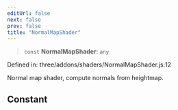 ```yaml
---
editUrl: false
next: false
prev: false
title: "NormalMapShader"
---
```


> `const` **NormalMapShader**: `any`

Defined in: three/addons/shaders/NormalMapShader.js:12

Normal map shader, compute normals from heightmap.

## Constant
